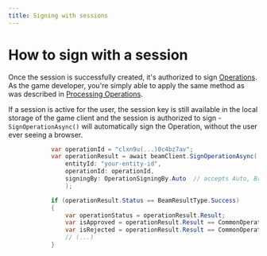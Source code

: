```yaml
---
title: Signing with sessions
---
```



# How to sign with a session

Once the session is successfully created, it's authorized to sign [Operations](../operations/introduction). As the game developer, you're simply able to apply the same method as was described in [Processing Operations](../operations/processing-operations).

If a session is active for the user, the session key is still available in the local storage of the game client and the session is authorized to sign - `SignOperationAsync()` will automatically sign the Operation, without the user ever seeing a browser.


```csharp
            var operationId = "clxn9u(...)0c4bz7av";
            var operationResult = await beamClient.SignOperationAsync(
                entityId: "your-entity-id",
                operationId: operationId,
                signingBy: OperationSigningBy.Auto  // accepts Auto, Browser and Session
                );

            if (operationResult.Status == BeamResultType.Success)
            {
                var operationStatus = operationResult.Result;
                var isApproved = operationResult.Result == CommonOperationResponse.StatusEnum.Executed;
                var isRejected = operationResult.Result == CommonOperationResponse.StatusEnum.Rejected;
                // (...)
            }
```
